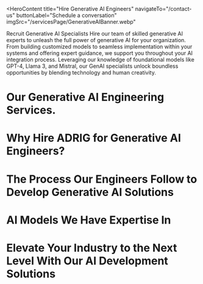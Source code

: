<HeroContent
  title="Hire Generative AI Engineers"
  navigateTo="/contact-us"
  buttonLabel="Schedule a conversation"
  imgSrc="/servicesPage/GenerativeAIBanner.webp"
>
  Recruit Generative AI Specialists Hire our team of skilled generative AI
  experts to unleash the full power of generative AI for your organization. From
  building customized models to seamless implementation within your systems and
  offering expert guidance, we support you throughout your AI integration
  process. Leveraging our knowledge of foundational models like GPT-4, Llama 3,
  and Mistral, our GenAI specialists unlock boundless opportunities by blending
  technology and human creativity.
</HeroContent>

<ClientCompaniesComponent />

<CountUpAnimationContainer />

# Our Generative AI Engineering Services.

<section className="grid grid-cols-2 gap-10 w-full py-16">
  <section className="w-full col-span-1 cursor-pointer">
    <ServiceCard
      service={{
        id: 1,
        image: "/servicesPage/DataAnalysis.svg",
        title: "Data Analysis",
        description:
          "LeewayHertz's skilled generative AI engineers are adept at data analysis and training machine learning models. Utilize their expertise to fully explore the potential within your data. Our GenAI engineers, with their proficiency in statistics, programming, and data visualization, enable enterprises to navigate intricate data, extract valuable insights, and effortlessly refine their data strategies.",
        urlPath: "",
      }}
    />
  </section>
  <section className="w-full col-span-1 cursor-pointer">
    <ServiceCard
      service={{
        id: 2,
        image: "/servicesPage/DomainspecificLLMDevelopment.svg",
        title: "Domain-specific LLM Development",
        description:
          "Developing Domain-Specific Large Language Models enjoy AI that communicates using the terminology of your industry with domain-specialized large language models. We begin by analyzing your particular domain, data, and business needs. Our professionals then refine a base model with your private data, ensuring it comprehends the complexities of your sector's vocabulary and delivers unparalleled relevance in comprehending and producing content within your domain.",
        urlPath: "",
      }}
    />
  </section>
  <section className="w-full col-span-1 cursor-pointer">
    <ServiceCard
      service={{
        id: 3,
        image: "/servicesPage/GenerativeAISolutionDevelopment1.svg",
        title: "Generative AI Solution Development",
        description:
          "Generative AI can help you streamline complex processes, customize your engagement strategies, and improve your customer-facing systems. Our generative AI development approach covers the entire process, from initial conceptualization and design to thorough testing and deployment, ensuring that the solution aligns with your unique requirements.",
        urlPath: "",
      }}
    />
  </section>
  <section className="w-full col-span-1 cursor-pointer">
    <ServiceCard
      service={{
        id: 4,
        image: "/servicesPage/StrategyDevelopmentandConsulting.svg",
        title: "Strategy Development and Consulting",
        description:
          "Our experienced AI specialists provide strategy development and consulting services to assist you in making well-informed decisions about your AI initiatives. We offer a comprehensive approach, from evaluating technologies and creating implementation plans to mitigating risks and ensuring scalability. Our goal is to empower your business with strategic insights, while staying aligned with emerging trends and your specific business requirements.",
        urlPath: "",
      }}
    />
  </section>
  <section className="w-full col-span-1 cursor-pointer">
    <ServiceCard
      service={{
        id: 5,
        image: "/servicesPage/IntegrationandOptimization1.svg",
        title: "Integration and Optimization",
        description:
          "The generative AI engineers at our company skillfully incorporate AI-powered solutions into your existing processes, guaranteeing a smooth integration within your organization's operations. Furthermore, their knowledge extends beyond just integration, as they also optimize the solutions to achieve optimal performance and maximum benefit, providing a comprehensive approach to improve your organization's efficiency and productivity.",
        urlPath: "",
      }}
    />
  </section>
  <section className="w-full col-span-1 cursor-pointer">
    <ServiceCard
      service={{
        id: 6,
        image: "/servicesPage/Monitoringandmaintenance1.svg",
        title: "Performance Monitoring and Maintenance",
        description:
          "Our experts are specialized in the continuous care and optimization of the GenAI systems we build for our clients. We offer comprehensive services that include regular model updates, fine-tuning, and performance monitoring to ensure your GenAI systems operate at their maximum efficiency. This allows them to remain a valuable asset for your business, providing high-quality results and adaptability to meet your changing requirements.",
        urlPath: "",
      }}
    />
  </section>
</section>

# Why Hire ADRIG for Generative AI Engineers?

<section className="grid grid-cols-2 gap-10 w-full py-16">
  <section className="w-full col-span-1 cursor-pointer">
    <ServiceCard
      service={{
        id: 1,
        image: "/servicesPage/CollaborativeExcellenceProblemsolvingSkills.svg",
        title: "Collaborative Excellence & Problem-solving Skills",
        description:
          "Our generative AI engineers are known for their collaborative abilities and exceptional problem-solving skills, which enable them to provide innovative solutions and ensure seamless teamwork for the successful completion of your project.",
        urlPath: "",
      }}
    />
  </section>
  <section className="w-full col-span-1 cursor-pointer">
    <ServiceCard
      service={{
        id: 2,
        image: "/servicesPage/KnowledgeofMLandOtherRelevantTechnologies.svg",
        title: "Knowledge of ML and Other Relevant Technologies",
        description:
          "Our generative AI engineers possess extensive expertise in technologies such as machine learning, deep learning, and neural network architectures. This knowledge enables them to develop genAI models and solutions capable of generating creative and contextually appropriate content.",
        urlPath: "",
      }}
    />
  </section>
  <section className="w-full col-span-1 cursor-pointer">
    <ServiceCard
      service={{
        id: 3,
        image: "/servicesPage/ProficiencyinKeyGenerativeAITools.svg",
        title: "Proficiency in Key Generative AI Tools",
        description:
          "Our skilled generative AI engineers possess expertise in essential generative AI tools. They demonstrate proficiency in the programming language Python, as well as prominent frameworks such as TensorFlow and PyTorch. Additionally, they have advanced knowledge of models like DALL-E, Midjourney, and ChatGPT. Leveraging this expertise, our engineers construct exceptional generative AI solutions and custom models.",
        urlPath: "",
      }}
    />
  </section>
  <section className="w-full col-span-1 cursor-pointer">
    <ServiceCard
      service={{
        id: 4,
        image: "/servicesPage/ExpertiseinGenerativeAIAlgorithms.svg",
        title: "Expertise in Generative AI Algorithms",
        description:
          "Our generative AI specialists have in-depth knowledge of crucial machine learning algorithms, such as Generative Adversarial Networks (GANs), Variational Autoencoders (VAEs), and Recurrent Neural Networks (RNNs). This expertise ensures that the solutions we provide are tailored precisely to your unique needs.",
        urlPath: "",
      }}
    />
  </section>
  <section className="w-full col-span-1 cursor-pointer">
    <ServiceCard
      service={{
        id: 5,
        image: "/servicesPage/KnowledgeofDataMiningandAnalytics.svg",
        title: "Knowledge of Data Mining and Analytics",
        description:
          "generative AI engineers at the organization possess a strong understanding of the mathematical principles that are essential for effective data mining and data analysis. This includes a solid foundation in linear algebra, calculus, probability, and statistics, which are crucial for competent data mining and analytics.",
        urlPath: "",
      }}
    />
  </section>
  <section className="w-full col-span-1 cursor-pointer">
    <ServiceCard
      service={{
        id: 6,
        image: "/servicesPage/CommitmenttoExcellence.svg",
        title: "Commitment to Excellence",
        description:
          "Commitment to Exceptional Performance Fueled by a fervent desire for innovation and exceptional quality, our generative AI developers are committed to guaranteeing the best possible results for every generative AI endeavor, from its initial stages to its final completion.",
        urlPath: "",
      }}
    />
  </section>
</section>

# The Process Our Engineers Follow to Develop Generative AI Solutions

<section className="grid grid-cols-2 gap-10 w-full py-16">
  <section className="w-full col-span-1 cursor-pointer">
    <ServiceCard
      service={{
        id: 1,
        image: "/servicesPage/RequirementAssessment1.svg",
        title: "Requirement Assessment",
        description:
          "Requirement analysis involves identifying and documenting the specific needs, goals, and limitations of the project. It is crucial to understand the expectations of the stakeholders regarding the final product or system.",
        urlPath: "",
      }}
    />
  </section>
  <section className="w-full col-span-1 cursor-pointer">
    <ServiceCard
      service={{
        id: 2,
        image: "/servicesPage/StrategyBuilding.svg",
        title: "Strategy Building",
        description:
          "Crafting a Strategic Plan Outline a strategic plan that details the selection of the generative AI model, the training methodology, the allocation of resources, and the deployment strategy, all tailored to meet the project's objectives.",
        urlPath: "",
      }}
    />
  </section>
  <section className="w-full col-span-1 cursor-pointer">
    <ServiceCard
      service={{
        id: 3,
        image: "/servicesPage/DesignandDevelopment1.svg",
        title: "Design and Development",
        description:
          "Crafting a Strategic Plan Outline a strategic plan that details the selection of the generative AI model, the training methodology, the allocation of resources, and the deployment strategy, all tailored to meet the project's objectives.",
        urlPath: "",
      }}
    />
  </section>
  <section className="w-full col-span-1 cursor-pointer">
    <ServiceCard
      service={{
        id: 4,
        image: "/servicesPage/Testing1.svg",
        title: "Testing",
        description:
          "Thoroughly evaluate the generative AI system, refining it through repeated rounds of improvement to deliver higher-quality results and reduce biases.",
        urlPath: "",
      }}
    />
  </section>
  <section className="w-full col-span-1 cursor-pointer">
    <ServiceCard
      service={{
        id: 5,
        image: "/servicesPage/DeploymentandOptimization1.svg",
        title: "Deployment and Optimization",
        description:
          "The generative AI system is implemented into the live operational environment, and ongoing refinement efforts are carried out to improve its functionality and the quality of its results.",
        urlPath: "",
      }}
    />
  </section>
  <section className="w-full col-span-1 cursor-pointer">
    <ServiceCard
      service={{
        id: 6,
        image: "/servicesPage/IntegrationandSupport1.svg",
        title: "Integration and Support",
        description:
          "Incorporate the generative AI solution into the client's current system, followed by continuous assistance and upkeep to guarantee its compatibility with changing needs.",
        urlPath: "",
      }}
    />
  </section>
</section>

<MainContent
  mainPara="Supercharge your Projects with our Top-tier Generative AI Engineers"
  subPara="Leverage their advanced skills to deliver innovative and results-driven solutions. Ready to elevate your projects? Let’s talk."
  getInTouchIncluded={true}
/>

# AI Models We Have Expertise In

# Elevate Your Industry to the Next Level With Our AI Development Solutions

<section className="grid grid-cols-2 gap-10 w-full py-16">
  <section className="w-full col-span-1 cursor-pointer">
    <ServiceCard
      service={{
        id: 1,
        image: "/servicesPage/BankingandFinance1.svg",
        title: "Banking and Finance",
        description:
          "In the banking and financial industry, our generative AI solutions offer advanced data analysis, fraud prevention, and personalized customer interactions. This assists financial organizations in streamlining their operations, efficiently managing risks, and providing customized financial products and services.",
        urlPath: "banking-software-development/",
      }}
    />
  </section>
  <section className="w-full col-span-1 cursor-pointer">
    <ServiceCard
      service={{
        id: 2,
        image: "/servicesPage/Retail1.svg",
        title: "Retail",
        description:
          "In the retail sector, our GenAI offerings bolster customer interaction, inventory control, and demand prediction. This results in heightened customer satisfaction, lowered expenses, and greater profitability by harnessing data-driven insights.",
        urlPath: "retail-software-development/",
      }}
    />
  </section>
  <section className="w-full col-span-1 cursor-pointer">
    <ServiceCard
      service={{
        id: 3,
        image: "/servicesPage/Healthcare1.svg",
        title: "Healthcare",
        description:
          "In the healthcare domain, our products and services assist with medical diagnosis, treatment suggestions, and patient care. By leveraging artificial intelligence (AI) capabilities, healthcare professionals can improve patient outcomes, optimize administrative workflows, and advance medical research and innovation.",
        urlPath: "healthcare-software-development/",
      }}
    />
  </section>
  <section className="w-full col-span-1 cursor-pointer">
    <ServiceCard
      service={{
        id: 4,
        image: "/servicesPage/SupplyChainandLogistics.svg",
        title: "Supply Chain and Logistics",
        description:
          "Our AI-powered solutions are designed to streamline supply chain and logistics processes. By enhancing route planning, inventory management, and demand forecasting, our technology helps organizations reduce operational expenses, boost efficiency, and deliver better customer experiences.",
        urlPath: "logistics-software-development/",
      }}
    />
  </section>
  <section className="w-full col-span-1 cursor-pointer">
    <ServiceCard
      service={{
        id: 5,
        image: "/servicesPage/Insurance1.svg",
        title: "Insurance",
        description:
          "In the insurance industry, our offerings assist with underwriting, claims handling, and risk evaluation. This allows insurance providers to offer more precise pricing, quicker claims processing, and enhanced customer experiences.",
        urlPath: "insurance-software-development/",
      }}
    />
  </section>
  <section className="w-full col-span-1 cursor-pointer">
    <ServiceCard
      service={{
        id: 6,
        image: "/servicesPage/Travel1.svg",
        title: "Travel",
        description:
          "Our AI solutions optimize customer support, recommendation systems, and pricing approaches for the travel industry. This results in enhanced customer experiences, higher booking volumes, and increased revenue for travel companies overall.",
        urlPath: "generative-ai-in-travel/",
      }}
    />
  </section>
  <section className="w-full col-span-1 cursor-pointer">
    <ServiceCard
      service={{
        id: 7,
        image: "/servicesPage/Automotive.svg",
        title: "Automotive",
        description:
          "Our generative AI solutions can revolutionize your automotive business by enhancing vehicle design, automating processes, advancing research and development, and improving quality control. These innovations optimize operational efficiency, minimize downtime, and enhance customer satisfaction and safety.",
        urlPath: "generative-ai-in-automotive-industry/",
      }}
    />
  </section>
  <section className="w-full col-span-1 cursor-pointer">
    <ServiceCard
      service={{
        id: 8,
        image: "/servicesPage/Hospitality1.svg",
        title: "Hospitality",
        description:
          "Our artificial intelligence solutions for the hospitality industry can help personalize customer experiences, optimize business operations, and refine marketing approaches. This allows hospitality companies to use their resources more effectively, foster guest loyalty, and enhance overall customer satisfaction and profitability.",
        urlPath: "ai-use-cases-in-hospitality/",
      }}
    />
  </section>
  <section className="w-full col-span-1 cursor-pointer">
    <ServiceCard
      service={{
        id: 9,
        image: "/servicesPage/RealEstate1.svg",
        title: "Manufacturing",
        description:
          "In the manufacturing industry, our generative AI technologies optimize production workflows, improve quality assurance, and expedite product creation. Incorporating GenAI enhances efficiency and fosters innovation, providing companies with a competitive advantage.",
        urlPath: "manufacturing-software-development/",
      }}
    />
  </section>
  <section className="w-full col-span-1 cursor-pointer">
    <ServiceCard
      service={{
        id: 10,
        image: "/servicesPage/Manufacturing.svg",
        title: "Media and Entertainment",
        description:
          "In the media and entertainment sector, our GenAI solutions improve the creation of content, optimize the distribution process, and personalize customer experiences. This allows media companies to engage their audiences more effectively and drive ongoing innovation.",
        urlPath: "ai-in-media-and-entertainment/",
      }}
    />
  </section>
  <section className="w-full col-span-1 cursor-pointer">
    <ServiceCard
      service={{
        id: 11,
        image: "/servicesPage/MediaEntertainment.svg",
        title: "Generative AI Integration",
        description:
          "We effortlessly integrate generative AI technologies into your current technological framework, optimizing your internal processes and public-facing systems. We understand the importance of a seamless implementation and work tirelessly to guarantee our integration approach minimizes any disruption to your ongoing activities, enabling your organization to flourish in the quickly changing technological environment.",
        urlPath: "generative-ai-integration-service/",
      }}
    />
  </section>
  <section className="w-full col-span-1 cursor-pointer">
    <ServiceCard
      service={{
        id: 12,
        image: "/servicesPage/Legal.svg",
        title: "Legal",
        description:
          "In the legal industry, our GenAI solutions assist with a variety of tasks, including case analysis, case forecasting, and legal research. This allows law firms to optimize their processes, enhance case strategies, and increase the effectiveness of their services, ultimately benefiting both legal professionals and their clients.",
        urlPath: "ai-use-cases-in-legal-businesses/",
      }}
    />
  </section>
</section>
